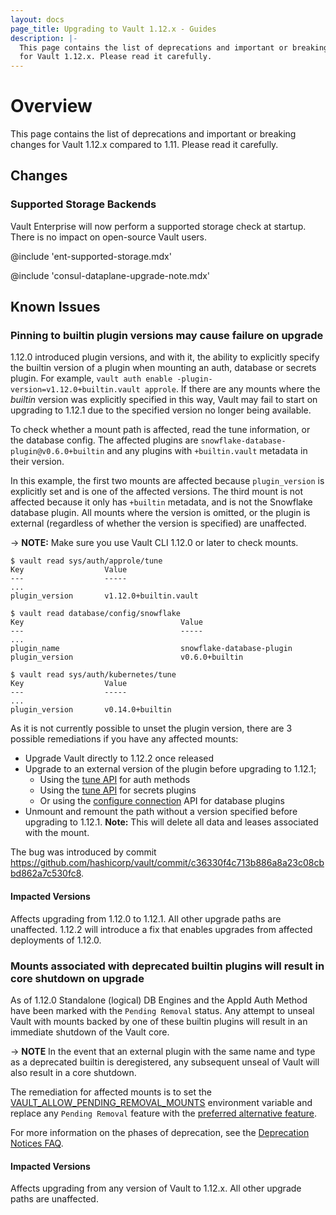 ```yaml
---
layout: docs
page_title: Upgrading to Vault 1.12.x - Guides
description: |-
  This page contains the list of deprecations and important or breaking changes
  for Vault 1.12.x. Please read it carefully.
---
```


# Overview

This page contains the list of deprecations and important or breaking changes
for Vault 1.12.x compared to 1.11. Please read it carefully.

## Changes

### Supported Storage Backends

Vault Enterprise will now perform a supported storage check at startup. There is no impact on open-source Vault users.

@include 'ent-supported-storage.mdx'

@include 'consul-dataplane-upgrade-note.mdx'

## Known Issues

### Pinning to builtin plugin versions may cause failure on upgrade

1.12.0 introduced plugin versions, and with it, the ability to explicitly specify
the builtin version of a plugin when mounting an auth, database or secrets plugin.
For example, `vault auth enable -plugin-version=v1.12.0+builtin.vault approle`. If
there are any mounts where the _builtin_ version was explicitly specified in this way,
Vault may fail to start on upgrading to 1.12.1 due to the specified version no
longer being available.

To check whether a mount path is affected, read the tune information, or the
database config. The affected plugins are `snowflake-database-plugin@v0.6.0+builtin`
and any plugins with `+builtin.vault` metadata in their version.

In this example, the first two mounts are affected because `plugin_version` is
explicitly set and is one of the affected versions. The third mount is not
affected because it only has `+builtin` metadata, and is not the Snowflake
database plugin. All mounts where the version is omitted, or the plugin is
external (regardless of whether the version is specified) are unaffected.

-> **NOTE:** Make sure you use Vault CLI 1.12.0 or later to check mounts.

```shell-session
$ vault read sys/auth/approle/tune
Key                  Value
---                  -----
...
plugin_version       v1.12.0+builtin.vault

$ vault read database/config/snowflake
Key                                   Value
---                                   -----
...
plugin_name                           snowflake-database-plugin
plugin_version                        v0.6.0+builtin

$ vault read sys/auth/kubernetes/tune
Key                  Value
---                  -----
...
plugin_version       v0.14.0+builtin
```

As it is not currently possible to unset the plugin version, there are 3 possible
remediations if you have any affected mounts:

* Upgrade Vault directly to 1.12.2 once released
* Upgrade to an external version of the plugin before upgrading to 1.12.1;
  * Using the [tune API](/api-docs/system/auth#tune-auth-method) for auth methods
  * Using the [tune API](/api-docs/system/mounts#tune-mount-configuration) for secrets plugins
  * Or using the [configure connection](/api-docs/secret/databases#configure-connection)
    API for database plugins
* Unmount and remount the path without a version specified before upgrading to 1.12.1.
  **Note:** This will delete all data and leases associated with the mount.

The bug was introduced by commit
https://github.com/hashicorp/vault/commit/c36330f4c713b886a8a23c08cbbd862a7c530fc8.

#### Impacted Versions

Affects upgrading from 1.12.0 to 1.12.1. All other upgrade paths are unaffected.
1.12.2 will introduce a fix that enables upgrades from affected deployments of
1.12.0.

### Mounts associated with deprecated builtin plugins will result in core shutdown on upgrade

As of 1.12.0 Standalone (logical) DB Engines and the AppId Auth Method have been
marked with the `Pending Removal` status. Any attempt to unseal Vault with
mounts backed by one of these builtin plugins will result in an immediate
shutdown of the Vault core.

-> **NOTE** In the event that an external plugin with the same name and type as
a deprecated builtin is deregistered, any subsequent unseal of Vault will also
result in a core shutdown.

The remediation for affected mounts is to set the
[VAULT_ALLOW_PENDING_REMOVAL_MOUNTS](/docs/commands/server#vault_allow_pending_removal_mounts)
environment variable and replace any `Pending Removal` feature with the
[preferred alternative
feature](/docs/deprecation/faq#q-what-should-i-do-if-i-use-mount-filters-appid-or-any-of-the-standalone-db-engines).

For more information on the phases of deprecation, see the [Deprecation Notices
FAQ](/docs/deprecation/faq#q-what-are-the-phases-of-deprecation).

#### Impacted Versions

Affects upgrading from any version of Vault to 1.12.x. All other upgrade paths
are unaffected.